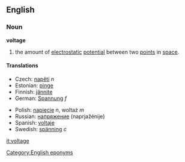 ==English==
===Noun===
'''voltage'''

#{{Physics}} the amount of [[electrostatic]] [[potential]] between two [[point]]s in [[space]].

====Translations====
{{top}}
*Czech: [[napětí]] ''n''
*Estonian: [[pinge]]
*Finnish: [[jännite]]
*German: [[Spannung]] ''f''
{{mid}}
*Polish: [[napięcie]] ''n'', woltaż ''m''
*Russian: [[напряжение]] (naprjažénije) {{n}}
*Spanish: [[voltaje]] {{m}}
*Swedish: [[spänning]] ''c''
{{bottom}}

[[Category:English eponyms]]

[[it:voltage]]